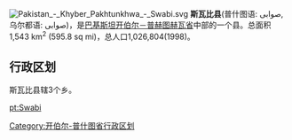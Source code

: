 [[File:Pakistan_-_Khyber_Pakhtunkhwa_-_Swabi.svg|right]]
'''斯瓦比县'''(普什图语: صوابی,乌尔都语: صوابی)，是[[巴基斯坦|巴基斯坦]][[开伯尔－普赫图赫瓦省|开伯尔－普赫图赫瓦省]]中部的一个县。总面积1,543 km<sup>2</sup> (595.8 sq mi)，总人口1,026,804(1998)。

== 行政区划 ==
斯瓦比县辖3个乡。

{{西北边境省行政区划}}

[[Category:开伯尔-普什图省行政区划|Category:开伯尔-普什图省行政区划]]

[[pt:Swabi|pt:Swabi]]